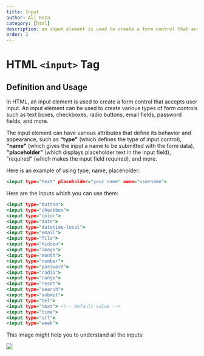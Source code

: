 ```yaml
---
title: Input
author: Ali Reza
category: [html]
description: an input element is used to create a form control that accepts user input.
order: 2
---
```


# HTML `<input>` Tag

## Definition and Usage

In HTML, an input element is used to create a form control that accepts user input. An input element can be used to create various types of form controls such as text boxes, checkboxes, radio buttons, email fields, password fields, and more.

The input element can have various attributes that define its behavior and appearance, such as **"type"** (which defines the type of input control), **"name"** (which gives the input a name to be submitted with the form data), **"placeholder"** (which displays placeholder text in the input field), "required" (which makes the input field required), and more.

Here is an example of using type, name, placeholder:

```html:index.html
<input type="text" placeholder="your name" name="username">
```

Here are the inputs which you can use them:

```html:index.html
<input type="button">
<input type="checkbox">
<input type="color">
<input type="date">
<input type="datetime-local">
<input type="email">
<input type="file">
<input type="hidden">
<input type="image">
<input type="month">
<input type="number">
<input type="password">
<input type="radio">
<input type="range">
<input type="reset">
<input type="search">
<input type="submit">
<input type="tel">
<input type="text"> <!-- default value -->
<input type="time">
<input type="url">
<input type="week">
```

This image might help you to understand all the inputs:

<img src="https://user-images.githubusercontent.com/99729607/221445510-45a02df6-7d67-4eee-afb4-2fd1f04856ab.png" />
